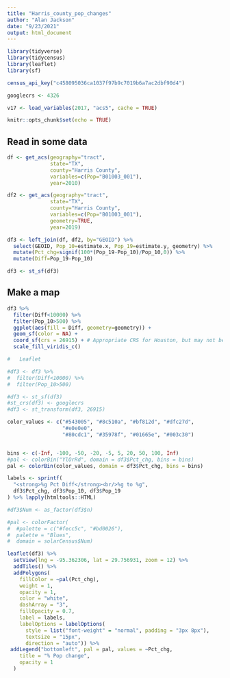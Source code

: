 ```yaml
---
title: "Harris_county_pop_changes"
author: "Alan Jackson"
date: "9/23/2021"
output: html_document
---
```



```r
library(tidyverse)
library(tidycensus)
library(leaflet)
library(sf)

census_api_key("c458095036ca1037f97b9c7019b6a7ac2dbf90d4")

googlecrs <- 4326

v17 <- load_variables(2017, "acs5", cache = TRUE)

knitr::opts_chunk$set(echo = TRUE)
```

##  Read in some data

```r

df <- get_acs(geography="tract",
              state="TX",
              county="Harris County",
              variables=c(Pop="B01003_001"),
              year=2010)

df2 <- get_acs(geography="tract",
              state="TX",
              county="Harris County",
              variables=c(Pop="B01003_001"),
              geometry=TRUE,
              year=2019)

df3 <- left_join(df, df2, by="GEOID") %>% 
  select(GEOID, Pop_10=estimate.x, Pop_19=estimate.y, geometry) %>% 
  mutate(Pct_chg=signif(100*(Pop_19-Pop_10)/Pop_10,0)) %>% 
  mutate(Diff=Pop_19-Pop_10)

df3 <- st_sf(df3)
```

##   Make a map

```r


df3 %>% 
  filter(Diff<10000) %>% 
  filter(Pop_10>500) %>% 
  ggplot(aes(fill = Diff, geometry=geometry)) +
  geom_sf(color = NA) +
  coord_sf(crs = 26915) + # Appropriate CRS for Houston, but may not be for your data
  scale_fill_viridis_c()

#   Leaflet

#df3 <- df3 %>% 
#  filter(Diff<10000) %>% 
#  filter(Pop_10>500) 

#df3 <- st_sf(df3)
#st_crs(df3) <- googlecrs
#df3 <- st_transform(df3, 26915)

color_values <- c("#543005", "#8c510a", "#bf812d", "#dfc27d",
                  "#e0e0e0",
                  "#80cdc1", "#35978f", "#01665e", "#003c30")


bins <- c(-Inf, -100, -50, -20, -5, 5, 20, 50, 100, Inf)
#pal <- colorBin("YlOrRd", domain = df3$Pct_chg, bins = bins) 
pal <- colorBin(color_values, domain = df3$Pct_chg, bins = bins) 

labels <- sprintf(
  "<strong>%g Pct Diff</strong><br/>%g to %g",
  df3$Pct_chg, df3$Pop_10, df3$Pop_19
) %>% lapply(htmltools::HTML)

#df3$Num <- as_factor(df3$n)

#pal <- colorFactor(
#  #palette = c("#fecc5c", "#bd0026"),
#  palette = "Blues",
#  domain = solarCensus$Num)

leaflet(df3) %>% 
  setView(lng = -95.362306, lat = 29.756931, zoom = 12) %>% 
  addTiles() %>%
  addPolygons(
    fillColor = ~pal(Pct_chg),
    weight = 1,
    opacity = 1,
    color = "white",
    dashArray = "3",
    fillOpacity = 0.7,
    label = labels,
    labelOptions = labelOptions(
      style = list("font-weight" = "normal", padding = "3px 8px"),
      textsize = "15px",
      direction = "auto")) %>% 
 addLegend("bottomleft", pal = pal, values = ~Pct_chg,
    title = "% Pop change",
    opacity = 1
  )

```